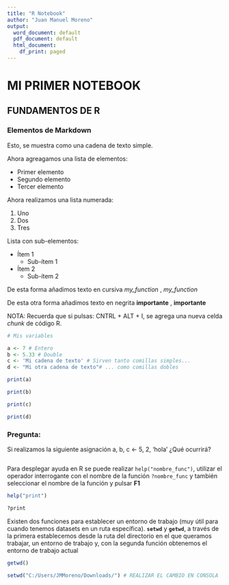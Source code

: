```yaml
---
title: "R Notebook"
author: "Juan Manuel Moreno"
output:
  word_document: default
  pdf_document: default
  html_document:
    df_print: paged
---
```


# MI PRIMER NOTEBOOK

## FUNDAMENTOS DE R

### Elementos de Markdown

Esto, se muestra como una cadena de texto simple.

Ahora agreagamos una lista de elementos:

* Primer elemento
* Segundo elemento
* Tercer elemento

Ahora realizamos una lista numerada:

1. Uno
2. Dos
3. Tres

Lista con sub-elementos:

* Ítem 1
  + Sub-ítem 1
* Ítem 2
  + Sub-ítem 2

De esta forma añadimos texto en cursiva *my_function* , _my_function_

De esta otra forma añadimos texto en negrita **importante** , __importante__

NOTA: Recuerda que si pulsas: CNTRL + ALT + I, se agrega una nueva celda *chunk* de código R.
```r
# Mis variables

a <- 7 # Entero
b <- 5.33 # Double
c <- 'Mi cadena de texto' # Sirven tanto comillas simples...
d <- "Mi otra cadena de texto"# ... como comillas dobles
```

```r
print(a)
```
```r
print(b)
```
```r
print(c)
```
```r
print(d)
```

### Pregunta:

Si realizamos la siguiente asignación a, b, c <- 5, 2, 'hola' ¿Qué ocurrirá?
```r

```

Para desplegar ayuda en R se puede realizar `help("nombre_func")`, utilizar el operador interrogante con el nombre de la función `?nombre_func` y también seleccionar el nombre de la función y pulsar **F1**

```r
help("print")
```

```r
?print
```

Existen dos funciones para establecer un entorno de trabajo (muy útil para cuando tenemos datasets en un ruta específica). **`setwd`** y **`getwd`**, a través de la primera establecemos desde la ruta del directorio en el que queramos trabajar, un entorno de trabajo y, con la segunda función obtenemos el entorno de trabajo actual
```r
getwd()
```

```r
setwd("C:/Users/JMMoreno/Downloads/") # REALIZAR EL CAMBIO EN CONSOLA
```




